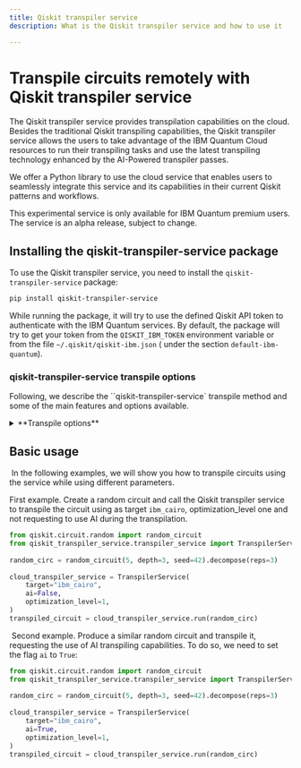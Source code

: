 ```yaml
---
title: Qiskit transpiler service
description: What is the Qiskit transpiler service and how to use it

---
```

# Transpile circuits remotely with Qiskit transpiler service

The Qiskit transpiler service provides transpilation capabilities on the cloud.
Besides the traditional Qiskit transpiling capabilities, the Qiskit transpiler service allows the users to take advantage of the IBM Quantum Cloud resources to run their transpiling tasks and use the latest transpiling technology enhanced by the AI-Powered transpiler passes.

We offer a Python library to use the cloud service that enables users to seamlessly integrate this service and its capabilities in their current Qiskit patterns and workflows.

<Admonition type="note">
    This experimental service is only available for IBM Quantum premium users.
    The service is an alpha release, subject to change.
</Admonition>


## Installing the qiskit-transpiler-service package

To use the Qiskit transpiler service, you need to install the `qiskit-transpiler-service` package:

```sh
pip install qiskit-transpiler-service
```

While running the package, it will try to use the defined Qiskit API token to authenticate with the IBM Quantum services. By default, the package will try to get your token from the `QISKIT_IBM_TOKEN` environment variable or from the file `~/.qiskit/qiskit-ibm.json` ( under the section `default-ibm-quantum`).

### qiskit-transpiler-service transpile options

Following, we describe the ``qiskit-transpiler-service` transpile method and some of the main features and options available.

<details>
  <summary>
    **Transpile options**
  </summary>

- `target` (Optional, str) - It refers to a backend name as it would be expected by QiskitRuntimeService (i.e. `ibm_sherbrooke`). If this is set, the transpile method uses the layout from the specified backend for the transpilation operation. If any other option is set that impacts these settings,
such as `coupling_map`, it overrides the settings from `target`.
- `coupling_map` (Optional, List[List[int]]) - It refers to a valid coupling map list (i.e. [[0,1],[1,2]]). If this is set, the transpile method uses this coupling map for the transpilation operation. If defined, it will override any value entered for the option `target`.
- `optimization_level` (int) refers to the potential optimization level to apply during the transpilation process. The valid values for this option are [1,2,3], being 1 the lightest level of optimization and 3 the top level for optimizations.
- `ai` (bool) - It refers to the use of AI capabilities during the transpilation operation. The AI capabilities available can be for AIRouting transpiling passes or other AI synthesis methods. If the `ai` parameter is `True`, the service will apply different AI-powered transpiling passes depending on the `optimization_level` requested.
- `qiskit_transpile_options` (dict) - It refers to a Python dictionary object that can include any other option that is valid to be used in the [Qiskit transpile() method](https://docs.quantum.ibm.com/transpile/defaults-and-configuration-options). If the `qiskit_transpile_options` input includes optimization_level, it will be discarded in favor of the optimization_level used as param input. If the `qiskit_transpile_options` includes any option not recognized by the Qiskit `transpile()` method, the library will raise an error.

</details>


## Basic usage
​
In the following examples, we will show you how to transpile circuits using the service while using different parameters.


First example. Create a random circuit and call the Qiskit transpiler service to transpile the circuit using as target `ibm_cairo`, optimization_level one and not requesting to use AI during the transpilation.
​
```python
from qiskit.circuit.random import random_circuit
from qiskit_transpiler_service.transpiler_service import TranspilerService
​
random_circ = random_circuit(5, depth=3, seed=42).decompose(reps=3)
​
cloud_transpiler_service = TranspilerService(
    target="ibm_cairo",
    ai=False,
    optimization_level=1,
)
transpiled_circuit = cloud_transpiler_service.run(random_circ)
```
​
Second example. Produce a similar random circuit and transpile it, requesting the use of AI transpiling capabilities. To do so, we need to set the flag `ai` to `True`:
​
```python
from qiskit.circuit.random import random_circuit
from qiskit_transpiler_service.transpiler_service import TranspilerService
​
random_circ = random_circuit(5, depth=3, seed=42).decompose(reps=3)
​
cloud_transpiler_service = TranspilerService(
    target="ibm_cairo",
    ai=True,
    optimization_level=1,
)
transpiled_circuit = cloud_transpiler_service.run(random_circ)
```
​
​
